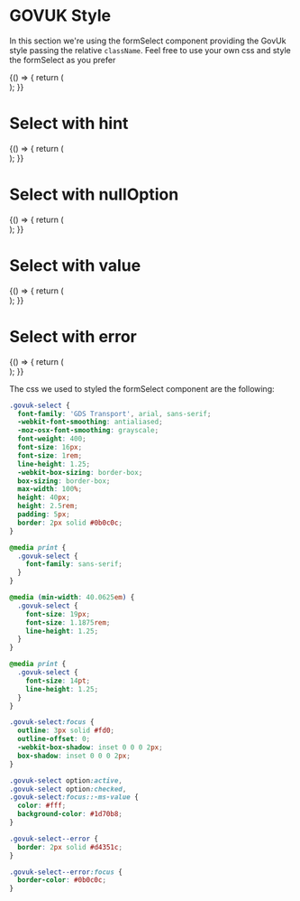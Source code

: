 
<Meta title="DCXLibrary/Form/Select/Styled" component={FormSelect} />

# GOVUK Style

In this section we're using the formSelect component providing the GovUk style passing the relative `className`. Feel free to use your own css and style the formSelect as you prefer

<Canvas>
  <Story name="select">
    {() => {
      return (
        <div className="govuk-form-group">
          <FormSelect
            value='updated'
            className="govuk-select"
            options={[
              { label: 'Recently published', value: 'published' },
              { label: 'Recently updated', value: 'updated' },
              { label: 'Most views', value: 'views' },
              { label: 'Most comments', value: 'comments' },
            ]}
            id="sort"
            label="Sort by"
            labelProps={{
              className: 'govuk-label',
            }}
            name="sort"
          />
        </div>
      );
    }}
  </Story>
</Canvas>

# Select with hint

<Canvas>
  <Story name="select with hint">
    {() => {
      return (
        <div className="govuk-form-group">
          <FormSelect
            className="govuk-select"
            options={[
              { label: 'Recently published', value: 'published' },
              { label: 'Recently updated', value: 'updated' },
              { label: 'Most views', value: 'views' },
              { label: 'Most comments', value: 'comments' },
            ]}
            id="sort-2"
            label="Sort by"
            labelProps={{
              className: 'govuk-label',
            }}
            name="sort-2"
            hint={{
              text:
                'This is and example of hintText/description of what we need from you',
              className: 'govuk-hint',
            }}
          />
        </div>
      );
    }}
  </Story>
</Canvas>

# Select with nullOption

<Canvas>
  <Story name="select with nullOption">
    {() => {
      return (
        <div className="govuk-form-group">
          <FormSelect
            nullOption="Select..."
            className="govuk-select"
            options={[
              { label: 'Recently published', value: 'published' },
              { label: 'Recently updated', value: 'updated' },
              { label: 'Most views', value: 'views' },
              { label: 'Most comments', value: 'comments' },
            ]}
            id="sort-3"
            label="Sort by"
            labelProps={{
              className: 'govuk-label',
            }}
            name="sort-3"
          />
        </div>
      );
    }}
  </Story>
</Canvas>

# Select with value

<Canvas>
  <Story name="select with value">
    {() => {
      return (
        <div className="govuk-form-group">
          <FormSelect
            value='comments'
            className="govuk-select"
            options={[
              { label: 'Recently published', value: 'published' },
              { label: 'Recently updated', value: 'updated' },
              { label: 'Most views', value: 'views' },
              { label: 'Most comments', value: 'comments' },
            ]}
            id="sort-4"
            label="Sort by"
            labelProps={{
              className: 'govuk-label',
            }}
            name="sort-4"
          />
        </div>
      );
    }}
  </Story>
</Canvas>

# Select with error

<Canvas>
  <Story name="select with error">
    {() => {
      return (
        <div className="govuk-form-group govuk-form-group--error">
          <FormSelect
            className="govuk-select govuk-select--error"
            options={[
              { label: 'Recently published', value: 'published' },
              { label: 'Recently updated', value: 'updated' },
              { label: 'Most views', value: 'views' },
              { label: 'Most comments', value: 'comments' },
            ]}
            id="sort-5"
            label="Sort by"
            labelProps={{
              className: 'govuk-label',
            }}
            name="sort-5"
            error={{
              text: 'Select an option',
              className: 'govuk-error-message',
              visuallyHiddenText: {
                text: 'Error:',
                className: 'govuk-visually-hidden',
              },
            }}
          />
        </div>
      );
    }}
  </Story>
</Canvas>

The css we used to styled the formSelect component are the following:

```css
.govuk-select {
  font-family: 'GDS Transport', arial, sans-serif;
  -webkit-font-smoothing: antialiased;
  -moz-osx-font-smoothing: grayscale;
  font-weight: 400;
  font-size: 16px;
  font-size: 1rem;
  line-height: 1.25;
  -webkit-box-sizing: border-box;
  box-sizing: border-box;
  max-width: 100%;
  height: 40px;
  height: 2.5rem;
  padding: 5px;
  border: 2px solid #0b0c0c;
}

@media print {
  .govuk-select {
    font-family: sans-serif;
  }
}

@media (min-width: 40.0625em) {
  .govuk-select {
    font-size: 19px;
    font-size: 1.1875rem;
    line-height: 1.25;
  }
}

@media print {
  .govuk-select {
    font-size: 14pt;
    line-height: 1.25;
  }
}

.govuk-select:focus {
  outline: 3px solid #fd0;
  outline-offset: 0;
  -webkit-box-shadow: inset 0 0 0 2px;
  box-shadow: inset 0 0 0 2px;
}

.govuk-select option:active,
.govuk-select option:checked,
.govuk-select:focus::-ms-value {
  color: #fff;
  background-color: #1d70b8;
}

.govuk-select--error {
  border: 2px solid #d4351c;
}

.govuk-select--error:focus {
  border-color: #0b0c0c;
}
```

<Props of={FormSelect} />
